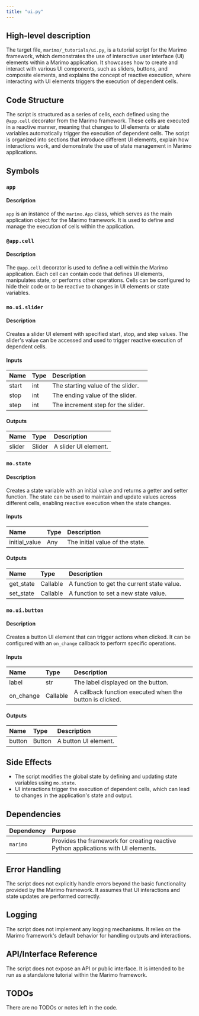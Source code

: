 ```yaml
---
title: "ui.py"
---
```


## High-level description

The target file, `marimo/_tutorials/ui.py`, is a tutorial script for the Marimo framework, which demonstrates the use of interactive user interface (UI) elements within a Marimo application. It showcases how to create and interact with various UI components, such as sliders, buttons, and composite elements, and explains the concept of reactive execution, where interacting with UI elements triggers the execution of dependent cells.

## Code Structure

The script is structured as a series of cells, each defined using the `@app.cell` decorator from the Marimo framework. These cells are executed in a reactive manner, meaning that changes to UI elements or state variables automatically trigger the execution of dependent cells. The script is organized into sections that introduce different UI elements, explain how interactions work, and demonstrate the use of state management in Marimo applications.

## Symbols

### `app`
#### Description
`app` is an instance of the `marimo.App` class, which serves as the main application object for the Marimo framework. It is used to define and manage the execution of cells within the application.

### `@app.cell`
#### Description
The `@app.cell` decorator is used to define a cell within the Marimo application. Each cell can contain code that defines UI elements, manipulates state, or performs other operations. Cells can be configured to hide their code or to be reactive to changes in UI elements or state variables.

### `mo.ui.slider`
#### Description
Creates a slider UI element with specified start, stop, and step values. The slider's value can be accessed and used to trigger reactive execution of dependent cells.

#### Inputs
| Name | Type | Description |
|:-----|:-----|:------------|
| start | int | The starting value of the slider. |
| stop | int | The ending value of the slider. |
| step | int | The increment step for the slider. |

#### Outputs
| Name | Type | Description |
|:-----|:-----|:------------|
| slider | Slider | A slider UI element. |

### `mo.state`
#### Description
Creates a state variable with an initial value and returns a getter and setter function. The state can be used to maintain and update values across different cells, enabling reactive execution when the state changes.

#### Inputs
| Name | Type | Description |
|:-----|:-----|:------------|
| initial_value | Any | The initial value of the state. |

#### Outputs
| Name | Type | Description |
|:-----|:-----|:------------|
| get_state | Callable | A function to get the current state value. |
| set_state | Callable | A function to set a new state value. |

### `mo.ui.button`
#### Description
Creates a button UI element that can trigger actions when clicked. It can be configured with an `on_change` callback to perform specific operations.

#### Inputs
| Name | Type | Description |
|:-----|:-----|:------------|
| label | str | The label displayed on the button. |
| on_change | Callable | A callback function executed when the button is clicked. |

#### Outputs
| Name | Type | Description |
|:-----|:-----|:------------|
| button | Button | A button UI element. |

## Side Effects

- The script modifies the global state by defining and updating state variables using `mo.state`.
- UI interactions trigger the execution of dependent cells, which can lead to changes in the application's state and output.

## Dependencies

| Dependency | Purpose |
|:-----------|:--------|
| `marimo` | Provides the framework for creating reactive Python applications with UI elements. |

## Error Handling

The script does not explicitly handle errors beyond the basic functionality provided by the Marimo framework. It assumes that UI interactions and state updates are performed correctly.

## Logging

The script does not implement any logging mechanisms. It relies on the Marimo framework's default behavior for handling outputs and interactions.

## API/Interface Reference

The script does not expose an API or public interface. It is intended to be run as a standalone tutorial within the Marimo framework.

## TODOs

There are no TODOs or notes left in the code.